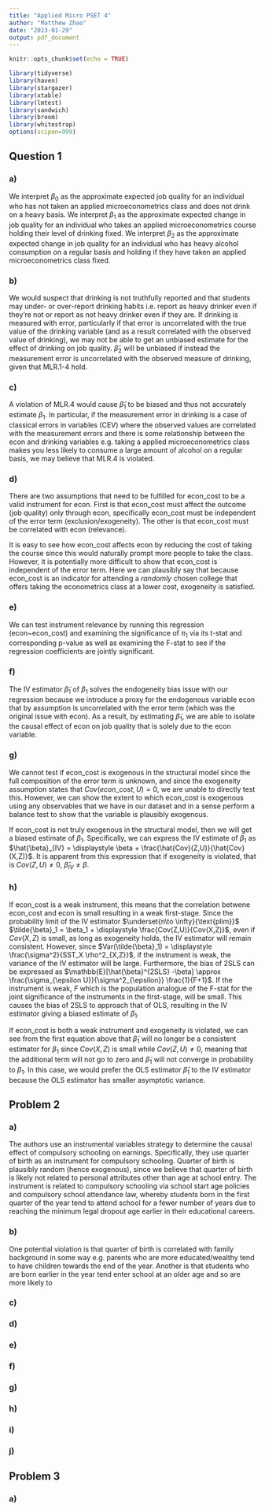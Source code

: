 ```yaml
---
title: "Applied Micro PSET 4"
author: "Matthew Zhao"
date: "2023-01-29"
output: pdf_document
---
```


```r
knitr::opts_chunk$set(echo = TRUE)
```

```r
library(tidyverse)
library(haven)
library(stargazer)
library(xtable)
library(lmtest)
library(sandwich)
library(broom)
library(whitestrap)
options(scipen=999)
```

## Question 1

### a)

We interpret $\beta_0$ as the approximate expected job quality for an individual who has not taken an applied microeconometrics class and does not drink on a heavy basis. We interpret $\beta_1$ as the approximate expected change in job quality for an individual who takes an applied microeconometrics course holding their level of drinking fixed. We interpret $\beta_2$ as the approximate expected change in job quality for an individual who has heavy alcohol consumption on a regular basis and holding if they have taken an applied microeconometrics class fixed.

### b)

We would suspect that drinking is not truthfully reported and that students may under- or over-report drinking habits i.e. report as heavy drinker even if they're not or report as not heavy drinker even if they are. If drinking is measured with error, particularly if that error is uncorrelated with the true value of the drinking variable (and as a result correlated with the observed value of drinking), we may not be able to get an unbiased estimate for the effect of drinking on job quality. $\hat{\beta}_2$ will be unbiased if instead the measurement error is uncorrelated with the observed measure of drinking, given that MLR.1-4 hold.

### c)

A violation of MLR.4 would cause $\hat{\beta}_1$ to be biased and thus not accurately estimate $\beta_1$. In particular, if the measurement error in drinking is a case of classical errors in variables (CEV) where the observed values are correlated with the measurement errors and there is some relationship between the econ and drinking variables e.g. taking a applied microeconometrics class makes you less likely to consume a large amount of alcohol on a regular basis, we may believe that MLR.4 is violated. 

### d)

There are two assumptions that need to be fulfilled for econ_cost to be a valid instrument for econ. First is that econ_cost must affect the outcome (job quality) only through econ, specifically econ_cost must be independent of the error term (exclusion/exogeneity). The other is that econ_cost must be correlated with econ (relevance).

It is easy to see how econ_cost affects econ by reducing the cost of taking the course since this would naturally prompt more people to take the class. However, it is potentially more difficult to show that econ_cost is independent of the error term. Here we can plausibly say that because econ_cost is an indicator for attending a *randomly* chosen college that offers taking the econometrics class at a lower cost, exogeneity is satisfied.

### e)

```{=tex}
\begin{equation}
\tag{1}
econ = \pi_0 + \pi_1 econ_cost + \nu
\end{equation}
```

We can test instrument relevance by running this regression (econ~econ_cost) and examining the significance of $\pi_1$ via its t-stat and corresponding p-value as well as examining the F-stat to see if the regression coefficients are jointly significant. 

### f)

The IV estimator $\tilde{\beta}_1$ of $\beta_1$ solves the endogeneity bias issue with our regression because we introduce a proxy for the endogenous variable econ that by assumption is uncorrelated with the error term (which was the original issue with econ). As a result, by estimating $\tilde{\beta}_1$, we are able to isolate the causal effect of econ on job quality that is solely due to the econ variable. 

### g)

We cannot test if econ_cost is exogenous in the structural model since the full composition of the error term is unknown, and since the exogeneity assumption states that $Cov(econ\_cost,U) = 0$, we are unable to directly test this. However, we can show the extent to which econ_cost is exogenous using any observables that we have in our dataset and in a sense perform a balance test to show that the variable is plausibly exogenous.

If econ_cost is not truly exogenous in the structural model, then we will get a biased estimate of $\beta_1$. Specifically, we can express the IV estimate of $\beta_1$ as $\hat{\beta}_{IV} = \displaystyle \beta + \frac{\hat{Cov}(Z,U)}{\hat{Cov}(X,Z)}$. It is apparent from this expression that if exogeneity is violated, that is $Cov(Z,U) \ne 0$, $\hat{\beta}_{IV} \ne \beta$.

### h)

If econ_cost is a weak instrument, this means that the correlation betwene econ_cost and econ is small resulting in a weak first-stage. Since the probability limit of the IV estimator $\underset{n\to \infty}{\text{plim}}$ $\tilde{\beta}_1 = \beta_1 + \displaystyle \frac{Cov(Z,U)}{Cov(X,Z)}$, even if $Cov(X,Z)$ is small, as long as exogeneity holds, the IV estimator will remain consistent. However, since $Var(\tilde{\beta}_1) = \displaystyle \frac{\sigma^2}{SST_X \rho^2_{X,Z}}$, if the instrument is weak, the variance of the IV estimator will be large. Furthermore, the bias of 2SLS can be expressed as $\mathbb{E}[\hat{\beta}^{2SLS} -\beta] \approx \frac{\sigma_{\epsilon U}}{\sigma^2_{\epsilon}} \frac{1}{F+1}$. If the instrument is weak, $F$ which is the population analogue of the F-stat for the joint significance of the instruments in the first-stage, will be small. This causes the bias of 2SLS to approach that of OLS, resulting in the IV estimator giving a biased estimate of $\beta_1$.

If econ_cost is both a weak instrument and exogeneity is violated, we can see from the first equation above that $\tilde{\beta}_1$ will no longer be a consistent estimator for $\beta_1$ since $Cov(X,Z)$ is small while $Cov(Z,U) \ne 0$, meaning that the additional term will not go to zero and $\tilde{\beta}_1$ will not converge in probability to $\beta_1$. In this case, we would prefer the OLS estimator $\hat{\beta}_1$ to the IV estimator because the OLS estimator has smaller asymptotic variance. 

## Problem 2

### a)

The authors use an instrumental variables strategy to determine the causal effect of compulsory schooling on earnings. Specifically, they use quarter of birth as an instrument for compulsory schooling. Quarter of birth is plausibly random (hence exogenous), since we believe that quarter of birth is likely not related to personal attributes other than age at school entry. The instrument is related to compulsory schooling via school start age policies and compulsory school attendance law, whereby students born in the first quarter of the year tend to attend school for a fewer number of years due to reaching the minimum legal dropout age earlier in their educational careers.

### b)

One potential violation is that quarter of birth is correlated with family background in some way e.g. parents who are more educated/wealthy tend to have children towards the end of the year. Another is that students who are born earlier in the year tend enter school at an older age and so are more likely to 

### c)

### d)

### e)

### f)

### g)

### h)

### i)

### j)

## Problem 3

### a)
